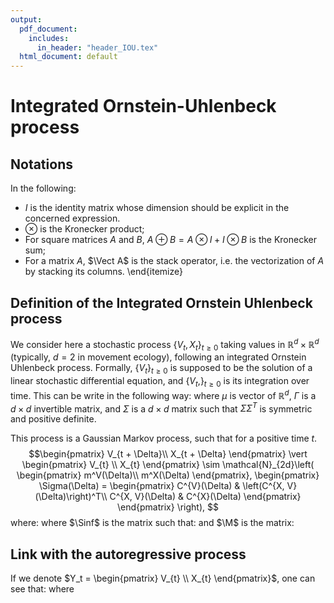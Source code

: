 ```yaml
---
output:
  pdf_document: 
    includes:
      in_header: "header_IOU.tex"
  html_document: default
---
```


# Integrated Ornstein-Uhlenbeck process

## Notations

In the following:

* $I$ is the identity matrix whose dimension should be explicit in the concerned expression.
* $\otimes$ is the Kronecker product;
* For square matrices $A$ and $B$, $A \oplus B = A\otimes I + I \otimes B$ is the Kronecker sum;
* For a matrix $A$, $\Vect A$ is the stack operator, i.e. the vectorization of $A$ by stacking its columns.
\end{itemize}

## Definition of the Integrated Ornstein Uhlenbeck process
We consider here a stochastic process $\left\lbrace V_t, X_t \right\rbrace_{t \geq 0}$ taking values in $\mathbb{R}^{d}\times \mathbb{R}^{d}$ (typically, $d = 2$ in movement ecology), following an integrated Ornstein Uhlenbeck process.
Formally, $\left\lbrace V_t \right\rbrace_{t \geq 0}$ is supposed to be the solution of a linear stochastic differential equation, and $\left\lbrace V_t, \right\rbrace_{t \geq 0}$ is its integration over time.
This can be write in the following way: 
\begin{equation}
\begin{array}{rl}
\rmd V_t &= -\Gamma \left( V_t - \mu \right)\rmd t + \Sigma \rmd W_t,~~V_0 = v_0\\
X_t &= x_0 + \int_0^t V_s \rmd s
\end{array}
(\#eq:IOU-SDE)
\end{equation}
where $\mu$ is vector of $\mathbb{R}^d$, $\Gamma$ is a $d \times d$ invertible matrix, and $\Sigma$ is a $d \times d$ matrix such that $\Sigma\Sigma^T$ is symmetric and positive definite.

This process is a Gaussian Markov process, such that for a positive time $t$.
$$\begin{pmatrix}
V_{t + \Delta}\\
X_{t + \Delta}
\end{pmatrix} \vert \begin{pmatrix}
V_{t} \\
X_{t}
\end{pmatrix} \sim \mathcal{N}_{2d}\left( \begin{pmatrix}
m^V(\Delta)\\
m^X(\Delta)
\end{pmatrix}, \begin{pmatrix}
\Sigma(\Delta) = \begin{pmatrix}
C^{V}(\Delta) & \left(C^{X, V}(\Delta)\right)^T\\
C^{X, V}(\Delta) & C^{X}(\Delta)
\end{pmatrix}
\end{pmatrix} \right), $$
where:
\begin{align*}
m^V(\Delta) &= \mu + \e^{-\Gamma \Delta} (V_t - \mu)\\
m^X(\Delta) &= X_t + I\mu \Delta + \Gamma\inv(I -  \e^{-\Gamma \Delta})(V_t - \mu)\\
 C^V(\Delta) &= \Sinf -\e^{-\Gamma \Delta}\Sinf \e^{-\Gamma^T \Delta}\\
 C^{X,V}(\Delta) &= \Sinf \Gamma^{-T}\left(I - \e^{-\Gamma^T \Delta}\right) + \Gamma\inv\left(\e^{-\Gamma t} - I\right)\Sinf  \e^{-\Gamma^T t}\\
 C^X(\Delta) &= \M \Delta - \left(I - \e^{-\Gamma^T \Delta}\right)\Gamma\inv \M - \M\Gamma^{-T}\left(I - \e^{-\Gamma \Delta}\right)+ \Gamma\inv \Sinf \Gamma^{-T} - 
   \e^{-\Gamma \Delta}\Gamma\inv\Sinf\Gamma^{-T}\e^{-\Gamma^T \Delta},
\end{align*}
where $\Sinf$ is the matrix such that:
 \begin{equation*}
\Vect{\Sinf} = \GpG\inv\Vect{\Sigma \Sigma^T}, 
\end{equation*}
and $\M$ is the matrix:
 \begin{equation*}
\M= \Sinf\Gamma^{-T} + \Gamma\inv\Sinf.
\end{equation*}

## Link with the autoregressive process

If we denote $Y_t = \begin{pmatrix}
V_{t} \\
X_{t}
\end{pmatrix}$, one can see that:
\begin{equation*}
Y_{t + \Delta}\vert Y_t = m(\Delta) + \mathbf{A}(\Delta)  Y_t + E_t
\end{equation*}
where
<!-- $$ -->
<!-- m(\Delta) =  -->
<!-- \begin{matrix} -->
<!-- (I - \e^{-\Gamma\Delta}) \mu\\ -->
<!-- (I - \Gamma\inv + \e^{-\Gamma\Delta})\mu -->
<!-- \end{pmatrix} -->
<!-- $$ -->